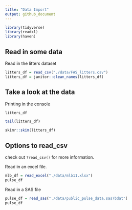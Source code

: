 ```yaml
---
title: "Data Import"
output: github_document
---
```


```r

library(tidyverse)
library(readxl)
library(haven)

```

## Read in some data

 Read in the litters dataset
 
```r
litters_df = read_csv("./data/FAS_litters.csv")
litters_df = janitor::clean_names(litters_df)
```
 
## Take a look at the data

Printing in the console

```r

litters_df

```

```r

tail(litters_df)

```

```r

skimr::skim(litters_df)

```
 
## Options to read_csv
 
check out `?read_csv()` for more information.

Read in an excel file.

```r

mlb_df = read_excel("./data/mlb11.xlsx")
pulse_df

```

Read in a SAS file

```r

pulse_df = read_sas("./data/public_pulse_data.sas7bdat")
pulse_df

```

